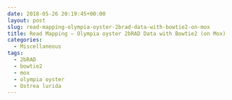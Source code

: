 ```yaml
---
date: 2018-05-26 20:19:45+00:00
layout: post
slug: read-mapping-olympia-oyster-2brad-data-with-bowtie2-on-mox
title: Read Mapping – Olympia oyster 2bRAD Data with Bowtie2 (on Mox)
categories:
  - Miscellaneous
tags:
  - 2bRAD
  - bowtie2
  - mox
  - olympia oyster
  - Ostrea lurida
---
```


